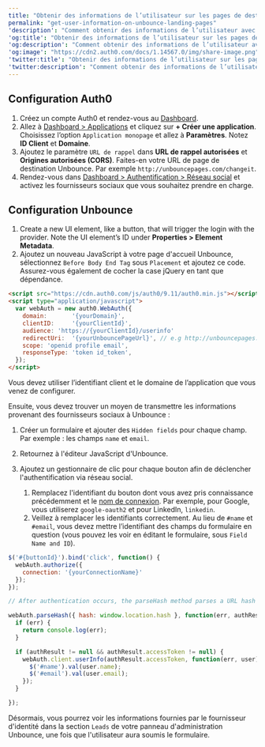 ---
title: "Obtenir des informations de l’utilisateur sur les pages de destination Unbounce"
permalink: "get-user-information-on-unbounce-landing-pages"
'description': "Comment obtenir des informations de l’utilisateur avec l’authentificationvia réseau social en un clic sur les pages d'accueil Unbounce."
'og:title': "Obtenir des informations de l’utilisateur sur les pages de destination Unbounce"
'og:description': "Comment obtenir des informations de l’utilisateur avec l’authentificationvia réseau social en un clic sur les pages d'accueil Unbounce."
'og:image': "https://cdn2.auth0.com/docs/1.14567.0/img/share-image.png"
'twitter:title': "Obtenir des informations de l’utilisateur sur les pages de destination Unbounce"
'twitter:description': "Comment obtenir des informations de l’utilisateur avec l’authentificationvia réseau social en un clic sur les pages d'accueil Unbounce."
---

## Configuration Auth0

1. Créez un compte Auth0 et rendez-vous au [Dashboard](https://manage.auth0.com/#).
2. Allez à [Dashboard > Applications](https://manage.auth0.com/#/applications) et cliquez sur **+ Créer une application**. Choisissez l’option `Application monopage` et allez à **Paramètres**. Notez **ID Client**  et **Domaine**.
3. Ajoutez le paramètre `URL de rappel` dans **URL de rappel autorisées** et **Origines autorisées (CORS)**. Faites-en votre URL de page de destination Unbounce. Par exemple `http://unbouncepages.com/changeit`.
4. Rendez-vous dans [Dashboard > Authentification > Réseau social](https://manage.auth0.com/#/connections/social) et activez les fournisseurs sociaux que vous souhaitez prendre en charge.

## Configuration Unbounce

1. Create a new UI element, like a button, that will trigger the login with the provider. Note the UI element’s ID under **Properties > Element Metadata**.
2. Ajoutez un nouveau JavaScript à votre page d'accueil Unbounce, sélectionnez `Before Body End Tag` sous `Placement` et ajoutez ce code. Assurez-vous également de cocher la case jQuery en tant que dépendance.

```html lines
<script src="https://cdn.auth0.com/js/auth0/9.11/auth0.min.js"></script>
<script type="application/javascript">
  var webAuth = new auth0.WebAuth({
    domain:       '{yourDomain}',
    clientID:     '{yourClientId}',
    audience: 'https://{yourClientId}/userinfo'
    redirectUri:  '{yourUnbouncePageUrl}', // e.g http://unbouncepages.com/changeit
    scope: 'openid profile email',
    responseType: 'token id_token',
  });
</script>
```

Vous devez utiliser l’identifiant client et le domaine de l’application que vous venez de configurer.

Ensuite, vous devez trouver un moyen de transmettre les informations provenant des fournisseurs sociaux à Unbounce :

1. Créer un formulaire et ajouter des `Hidden fields` pour chaque champ. Par exemple : les champs `name` et `email`.
2. Retournez à l'éditeur JavaScript d'Unbounce.
3. Ajoutez un gestionnaire de clic pour chaque bouton afin de déclencher l'authentification via réseau social.

   1. Remplacez l'identifiant du bouton dont vous avez pris connaissance précédemment et le [nom de connexion](/docs/fr-ca/authenticate/identity-providers/locate-the-connection-id). Par exemple, pour Google, vous utiliserez `google-oauth2` et pour LinkedIn, `linkedin`.
   2. Veillez à remplacer les identifiants correctement. Au lieu de `#name` et `#email`, vous devez mettre l’identifiant des champs du formulaire en question (vous pouvez les voir en éditant le formulaire, sous `Field Name and ID`).

```javascript lines
$('#{buttonId}').bind('click', function() { 
  webAuth.authorize({
    connection: '{yourConnectionName}'
  });
});

// After authentication occurs, the parseHash method parses a URL hash fragment to extract the result of an Auth0 authentication response.

webAuth.parseHash({ hash: window.location.hash }, function(err, authResult) { 
  if (err) { 
    return console.log(err); 
  }

  if (authResult != null && authResult.accessToken != null) {
    webAuth.client.userInfo(authResult.accessToken, function(err, user) {
      $('#name').val(user.name); 
      $('#email').val(user.email); 
    }); 
  } 

});
```

Désormais, vous pourrez voir les informations fournies par le fournisseur d'identité dans la section `Leads` de votre panneau d'administration Unbounce, une fois que l'utilisateur aura soumis le formulaire.